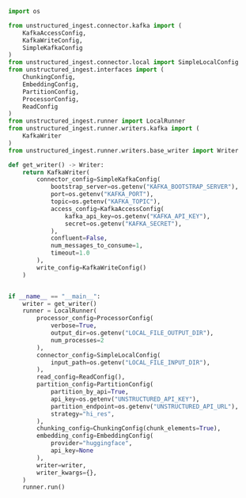 ```python Python Ingest v1
import os

from unstructured_ingest.connector.kafka import (
    KafkaAccessConfig,
    KafkaWriteConfig,
    SimpleKafkaConfig
)
from unstructured_ingest.connector.local import SimpleLocalConfig
from unstructured_ingest.interfaces import (
    ChunkingConfig,
    EmbeddingConfig,
    PartitionConfig,
    ProcessorConfig,
    ReadConfig
)
from unstructured_ingest.runner import LocalRunner
from unstructured_ingest.runner.writers.kafka import (
    KafkaWriter
)
from unstructured_ingest.runner.writers.base_writer import Writer

def get_writer() -> Writer:
    return KafkaWriter(
        connector_config=SimpleKafkaConfig(
            bootstrap_server=os.getenv("KAFKA_BOOTSTRAP_SERVER"),
            port=os.getenv("KAFKA_PORT"),
            topic=os.getenv("KAFKA_TOPIC"),
            access_config=KafkaAccessConfig(
                kafka_api_key=os.getenv("KAFKA_API_KEY"),
                secret=os.getenv("KAFKA_SECRET"),
            ),
            confluent=False,
            num_messages_to_consume=1,
            timeout=1.0
        ),
        write_config=KafkaWriteConfig()
    )


if __name__ == "__main__":
    writer = get_writer()
    runner = LocalRunner(
        processor_config=ProcessorConfig(
            verbose=True,
            output_dir=os.getenv("LOCAL_FILE_OUTPUT_DIR"),
            num_processes=2
        ),
        connector_config=SimpleLocalConfig(
            input_path=os.getenv("LOCAL_FILE_INPUT_DIR"),
        ),
        read_config=ReadConfig(),
        partition_config=PartitionConfig(
            partition_by_api=True,
            api_key=os.getenv("UNSTRUCTURED_API_KEY"),
            partition_endpoint=os.getenv("UNSTRUCTURED_API_URL"),
            strategy="hi_res",
        ),
        chunking_config=ChunkingConfig(chunk_elements=True),
        embedding_config=EmbeddingConfig(
            provider="huggingface",
            api_key=None
        ),
        writer=writer,
        writer_kwargs={},
    )
    runner.run()
```